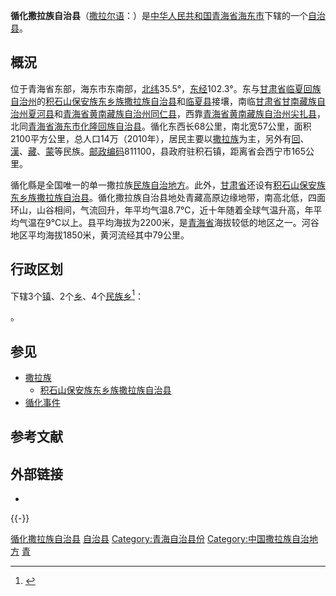 {{Infobox China County
|Belong = [[青海省|青海省]][[海东市|海东市]]
|image_map = Location of Xunhua within Qinghai (China).png
|mapsize = 280
|map_caption = 循化撒拉族自治縣在青海省的位置以粉紅色標示
}}
'''循化撒拉族自治县'''（[[撒拉尔语|撒拉尔语]]：{{lang|slr|Göxdeñiz Velayat Yisır Salır Özbaşdak Yurt}}）是[[中华人民共和国|中华人民共和国]][[青海省|青海省]][[海东市|海东市]]下辖的一个[[自治县|自治县]]。

==概況==
位于青海省东部，海东市东南部，[[北纬|北纬]]35.5°，[[东经|东经]]102.3°。东与[[甘肃省|甘肃省]][[临夏回族自治州|临夏回族自治州]]的[[积石山保安族东乡族撒拉族自治县|积石山保安族东乡族撒拉族自治县]]和[[临夏县|临夏县]]接壤，南临[[甘肃省|甘肃省]][[甘南藏族自治州|甘南藏族自治州]][[夏河县|夏河县]]和[[青海省|青海省]][[黄南藏族自治州|黄南藏族自治州]][[同仁县|同仁县]]，西靠[[青海省|青海省]][[黄南藏族自治州|黄南藏族自治州]][[尖扎县|尖扎县]]，北同[[青海省|青海省]][[海东市|海东市]][[化隆回族自治县|化隆回族自治县]]。循化东西长68公里，南北宽57公里，面积2100平方公里，总人口14万（2010年），居民主要以[[撒拉族|撒拉族]]为主，另外有[[回族|回]]、[[漢族|漢]]、[[藏族|藏]]、[[蒙古族|蒙]]等民族。[[邮政编码|邮政编码]]811100，县政府驻积石镇，距离省会西宁市165公里。

循化縣是全国唯一的单一撒拉族[[民族自治地方|民族自治地方]]。此外，[[甘肃省|甘肃省]]还设有[[积石山保安族东乡族撒拉族自治县|积石山保安族东乡族撒拉族自治县]]。循化撒拉族自治县地处青藏高原边缘地带，南高北低，四面环山，山谷相间，气流回升，年平均气温8.7℃，近十年随着全球气温升高，年平均气温在9℃以上。县平均海拔为2200米，是[[青海省|青海省]]海拔较低的地区之一。河谷地区平均海拔1850米，黄河流经其中79公里。

== 行政区划 ==
{{PAGENAMEBASE}}下辖3个[[行政建制镇|镇]]、2个[[乡_(中华人民共和国)|乡]]、4个[[民族乡|民族乡]]<ref>{{PRC admin/ref sgc|63/02/25}}</ref>：

{{PRC admin/children|63/02/25}}。

== 参见 ==
* [[撒拉族|撒拉族]]
** [[积石山保安族东乡族撒拉族自治县|积石山保安族东乡族撒拉族自治县]]
* [[循化事件|循化事件]]

== 参考文献 ==
{{reflist}}

== 外部链接 ==
{{Portal box|青海}}
* {{Official website|http://www.xunhua.gov.cn/|name=循化撒拉族自治县人民政府}}

{{-}}
{{循化撒拉族自治县行政区划}}
{{海东市行政区划}}
{{青海行政区划}}
{{国家级贫困县|前}}
{{中华人民共和国民族自治地方/其他}}

[[Category:循化撒拉族自治县|]]
[[Category:海东行政区划|自治县]]
[[Category:青海自治县份|Category:青海自治县份]]
[[Category:中国撒拉族自治地方|Category:中国撒拉族自治地方]]
[[Category:原国家级贫困县|青]]
